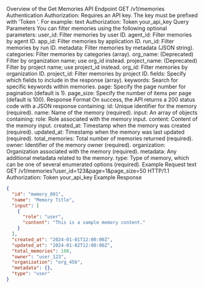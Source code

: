 Overview of the Get Memories API
Endpoint
GET /v1/memories
Authentication
Authorization: Requires an API key. The key must be prefixed with 'Token '. For example:
text
Authorization: Token your_api_key
Query Parameters
You can filter memories using the following optional parameters:
user_id: Filter memories by user ID.
agent_id: Filter memories by agent ID.
app_id: Filter memories by application ID.
run_id: Filter memories by run ID.
metadata: Filter memories by metadata (JSON string).
categories: Filter memories by categories (array).
org_name: (Deprecated) Filter by organization name; use org_id instead.
project_name: (Deprecated) Filter by project name; use project_id instead.
org_id: Filter memories by organization ID.
project_id: Filter memories by project ID.
fields: Specify which fields to include in the response (array).
keywords: Search for specific keywords within memories.
page: Specify the page number for pagination (default is 1).
page_size: Specify the number of items per page (default is 100).
Response Format
On success, the API returns a 200 status code with a JSON response containing:
id: Unique identifier for the memory (required).
name: Name of the memory (required).
input: An array of objects containing:
role: Role associated with the memory input.
content: Content of the memory input.
created_at: Timestamp when the memory was created (required).
updated_at: Timestamp when the memory was last updated (required).
total_memories: Total number of memories returned (required).
owner: Identifier of the memory owner (required).
organization: Organization associated with the memory (required).
metadata: Any additional metadata related to the memory.
type: Type of memory, which can be one of several enumerated options (required).
Example Request
text
GET /v1/memories?user_id=123&page=1&page_size=50 HTTP/1.1
Authorization: Token your_api_key
Example Response
```json
{
  "id": "memory_001",
  "name": "Memory Title",
  "input": [
    {
      "role": "user",
      "content": "This is a sample memory content."
    }
  ],
  "created_at": "2024-01-01T12:00:00Z",
  "updated_at": "2024-01-02T12:00:00Z",
  "total_memories": 100,
  "owner": "user_123",
  "organization": "org_456",
  "metadata": {},
  "type": "user"
}
```